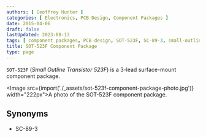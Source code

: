 ```yaml
---
authors: [ Geoffrey Hunter ]
categories: [ Electronics, PCB Design, Component Packages ]
date: 2015-04-06
draft: false
lastUpdated: 2023-08-13
tags: [ component packages, PCB design, SOT-523F, SC-89-3, small-outline, transistor ]
title: SOT-523F Component Package
type: page
---
```



`SOT-523F` (_Small Outline Transistor 523F_) is a 3-lead surface-mount component package.

<Image src={import('./_assets/sot-523f-component-package-photo.jpg')} width="222px">A photo of the SOT-523F component package.</Image>

## Synonyms

* SC-89-3

